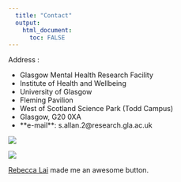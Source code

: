 ```yaml
---
  title: "Contact"
  output:
    html_document:
      toc: FALSE
---
```



<div id="contact_box">
<div id ="deets"
<strong>Address :</strong>
<ul>
<li>Glasgow Mental Health Research Facility</li>
<li>Institute of Health and Wellbeing</li>
<li>University of Glasgow</li>
<li>Fleming Pavilion</li>
<li>West of Scotland Science Park (Todd Campus)</li>
<li>Glasgow, G20 0XA</li>
<li>**e-mail**: s.allan.2@research.gla.ac.uk</li>
</ul>
</div>
<div id="hwb">
<img src="images/hwb2.jpg">
</div>
</div>

<a href="https://github.com/sallan2">
<img src="images/git_cat.png"
onmouseover="this.src='images/git_cat.png';"
onmouseout="this.src='images/git_cat_2.png';" />

<a href="https://rebeccajlai.github.io/mywebpage/index.html">Rebecca Lai</a> made me an awesome button.

